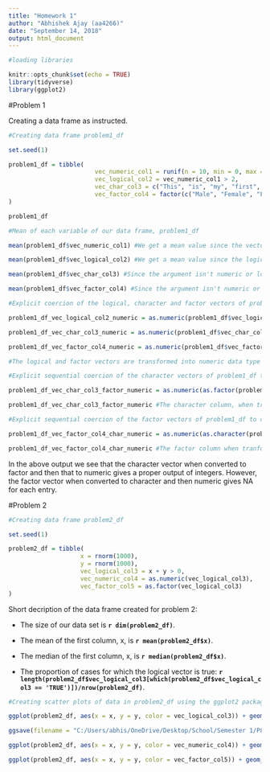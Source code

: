 ```yaml
---
title: "Homework 1"
author: "Abhishek Ajay (aa4266)"
date: "September 14, 2018"
output: html_document
---
```


```r

#loading libraries

knitr::opts_chunk$set(echo = TRUE)
library(tidyverse)
library(ggplot2)

```
#Problem 1

Creating a data frame as instructed.

```r

#Creating data frame problem1_df

set.seed(1)

problem1_df = tibble( 
                        vec_numeric_col1 = runif(n = 10, min = 0, max = 5),
                        vec_logical_col2 = vec_numeric_col1 > 2,
                        vec_char_col3 = c("This", "is", "my", "first", "try", "with", "using", "R", "and", "RStudio"),
                        vec_factor_col4 = factor(c("Male", "Female", "Female", "Female", "Female", "Male", "Female", "Male", "Male", "Female"))
)

problem1_df

#Mean of each variable of our data frame, problem1_df

mean(problem1_df$vec_numeric_col1) #We get a mean value since the vector is of numeric data type

mean(problem1_df$vec_logical_col2) #We get a mean value since the logical variables are binomial with True = 1 and False = 0

mean(problem1_df$vec_char_col3) #Since the argument isn't numeric or logical, we get NA by coercion

mean(problem1_df$vec_factor_col4) #Since the argument isn't numeric or logical, we get NA by coercion

```

```r

#Explicit coercion of the logical, character and factor vectors of problem1_df to numeric type

problem1_df_vec_logical_col2_numeric = as.numeric(problem1_df$vec_logical_col2)

problem1_df_vec_char_col3_numeric = as.numeric(problem1_df$vec_char_col3)

problem1_df_vec_factor_col4_numeric = as.numeric(problem1_df$vec_factor_col4)

#The logical and factor vectors are transformed into numeric data type however, NAs are introduced by coercion into the character vector

```

```r

#Explicit sequential coercion of the character vectors of problem1_df to factor and then to numeric

problem1_df_vec_char_col3_factor_numeric = as.numeric(as.factor(problem1_df$vec_char_col3))

problem1_df_vec_char_col3_factor_numeric #The character column, when tranformed into factor and then numeric gives the index value of each entry as observed in the levels vector

#Explicit sequential coercion of the factor vectors of problem1_df to character and then to numeric

problem1_df_vec_factor_col4_char_numeric = as.numeric(as.character(problem1_df$vec_factor_col4))

problem1_df_vec_factor_col4_char_numeric #The factor column when tranformed into character and then numeric has NAs by coercion as its output since it has been converted to character first

```

In the above output we see that the character vector when converted to factor and then that to numeric gives a proper output of integers. However, the factor vector when converted to character and then numeric gives NA for each entry.

#Problem 2

```r

#Creating data frame problem2_df

set.seed(1)

problem2_df = tibble(
                    x = rnorm(1000),
                    y = rnorm(1000),
                    vec_logical_col3 = x + y > 0,
                    vec_numeric_col4 = as.numeric(vec_logical_col3),
                    vec_factor_col5 = as.factor(vec_logical_col3)
)

```

Short decription of the data frame created for problem 2: 

* The size of our data set is **`r dim(problem2_df)`**. 

* The mean of the first column, x, is **`r mean(problem2_df$x)`**. 

* The median of the first column, x, is **`r median(problem2_df$x)`**. 

<!-- calculating the proportion of cases where logical vector in problem2_df is true by dividing the length of the list of true responses in the logical vector by the total row count (i.e 1000) --> 

* The proportion of cases for which the logical vector is true: **`r length(problem2_df$vec_logical_col3[which(problem2_df$vec_logical_col3 == 'TRUE')])/nrow(problem2_df)`**.

```r

#Creating scatter plots of data in problem2_df using the ggplot2 package and saving the first plot

ggplot(problem2_df, aes(x = x, y = y, color = vec_logical_col3)) + geom_point()

ggsave(filename = "C:/Users/abhis/OneDrive/Desktop/School/Semester 1/P8105/homework_1/p8105_hw1_aa4266/problem2_df_colour_logical_plot.png")

ggplot(problem2_df, aes(x = x, y = y, color = vec_numeric_col4)) + geom_point()

ggplot(problem2_df, aes(x = x, y = y, color = vec_factor_col5)) + geom_point()

```



